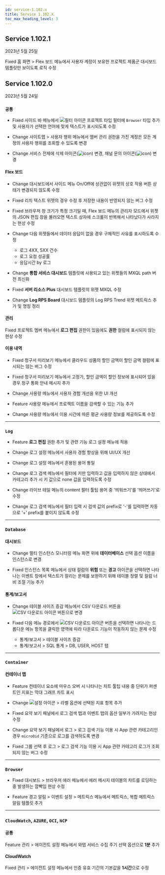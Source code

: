 ```yaml
---
id: service-1.102.x
title: Service 1.102.X
toc_max_heading_level: 3
---
```



## Service 1.102.1

2023년 5월 25일

<div class='indentTab'>

<p><Status>Fixed</Status> 홈 화면 > <UI>Flex 보드</UI> 메뉴에서 사용자 계정이 보유한 프로젝트 제품군 대시보드 템플릿만 보이도록 로직 수정</p> 

</div>

## Service 1.102.0

2023년 5월 24일

<div class='indentTab'>

### `공통`

* <Status>Fixed</Status> 사이드 바 메뉴에서 <img src='/img/ico-filter.svg' alt='필터 아이콘'/> 프로젝트 타입 필터에 <code>Browser</code> 타입 추가 및 사용자가 선택한 언어에 맞게 텍스트가 표시되도록 수정

* <Status>Change</Status> <UI>사이트맵</UI> > <UI>사용자 행위</UI> 메뉴에서 멤버 관리 권한을 가진 계정은 모든 계정의 사용자 행위를 조회할 수 있도록 변경

* <Status>Change</Status> 서비스 전체에 삭제 아이콘(<img src='/img/ico-trash-new.svg' alt='icon'/>) 변경, 채널 문의 아이콘(<img src='/img/ic-message-filled.svg' alt='icon'/>) 변경

#### Flex 보드

* <Status>Change</Status> 대시보드에서 사이드 메뉴 On/Off에 상관없이 위젯의 상호 작용 버튼 상태가 변경되지 않도록 수정

* <Status>Fixed</Status> 리치 텍스트 위젯의 경우 수정 후 저장한 내용이 반영되지 않는 버그 수정

* <Status>Fixed</Status> 브라우저 창 크기가 특정 크기일 때, <UI>Flex 보드</UI> 메뉴의 <UI>관리자</UI> 모드에서 위젯의 JSON 편집 창을 불러오면 텍스트 상자에 스크롤이 반복해서 나타났다가 사라지는 현상 수정

* <Status>Change</Status> 다음 위젯들에서 데이터 응답이 없을 경우 구체적인 사유를 표시하도록 수정

  - 로그 4XX, 5XX 건수
  - 로그 요청 성공률
  - 응답시간 by 로그

* <Status>Change</Status> <b>통합 서비스 대시보드</b> 템플릿에 사용되고 있는 위젯들의 MXQL path 버전 최신화

* <Status>Fixed</Status> <b>서버 리소스 Plus</b> 대시보드 템플릿의 위젯 MXQL 수정

* <Status>Change</Status> <b>Log RPS Board</b> 대시보드 템플릿의 <UI>Log RPS Trend</UI> 위젯 메트릭스 추가 및 명칭 정리

#### 관리

<p><Status>Fixed</Status> <UI>프로젝트 멤버</UI> 메뉴에서 <b>로그 편집</b> 권한이 있음에도 <b>권한</b> 컬럼에 표시되지 않는 현상 수정</p>

#### 이용 내역

* <Status>Fixed</Status> <UI>청구서 미리보기</UI> 메뉴에서 클라우드 상품의 할인 금액이 <UI>할인 금액</UI> 컬럼에 표시되는 않는 버그 수정

* <Status>Fixed</Status> <UI>청구서 미리보기</UI> 메뉴에서 고정가, 할인 금액이 <UI>할인 정보</UI>에 표시되어 있을 경우 청구 통화 안내 메시지 추가

* <Status>Change</Status> <UI>사용량</UI> 메뉴에서 사용자 경험 개선을 위한 UI 개선

* <Status>Feature</Status> <UI>사용량</UI> 메뉴에서 프로젝트 이름을 검색할 수 있는 기능 추가

* <Status>Change</Status> <UI>사용량</UI> 메뉴에서 이용 시간에 따른 평균 사용량 정보를 제공하도록 수정

---

### `Log`

* <Status>Feature</Status> <b>로그 편집</b> 권한 추가 및 관련 기능 <UI>로그 설정</UI> 메뉴에 적용

* <Status>Change</Status> <UI>로그 설정</UI> 메뉴에서 사용자 경험 향상을 위해 UI/UX 개선

* <Status>Change</Status> <UI>로그 설정</UI> 메뉴에서 혼용된 용어 통일

* <Status>Change</Status> <UI>로그 검색</UI> 메뉴에서 필터에 키만 입력하고 값을 입력하지 않은 상태에서 카테고리 추가 시 키 값으로 none 값을 입력하도록 수정

* <Status>Change</Status> <UI>라이브 테일</UI> 메뉴의 content 필터 툴팁 용어 중 '띄워쓰기'를 '띄어쓰기'로 수정

* <Status>Change</Status> <UI>로그 검색</UI> 메뉴에서 필터 입력 시 검색 값의 prefix로 '-'를 입력하면 자동으로 '+' prefix를 붙이지 않도록 수정

---

### `Database`

#### 대시보드

* <Status>Change</Status> <UI>멀티 인스턴스 모니터링</UI> 메뉴 화면 위에 <b>데이터베이스</b> 선택 옵션 이름을 <UI>인스턴스</UI>로 변경

* <Status>Fixed</Status> <UI>인스턴스 목록</UI> 메뉴에서 <UI>상태</UI> 컬럼의 <b>위험</b> 또는 <b>경고</b> 아이콘을 선택하면 나타나는 <UI>이벤트</UI> 창에서 텍스트가 잘리는 문제를 보완하기 위해 테이블 정렬 및 컬럼 너비 조절 기능 추가

#### 통계/보고서

* <Status>Change</Status> <UI>테이블 사이즈 증감</UI> 메뉴에서 <UI>CSV 다운로드</UI> 버튼을 <img src='/img/ic-csv-download-ms.svg' alt='CSV 다운로드 아이콘' /> 버튼으로 변경

* <Status>Fixed</Status> 다음 메뉴 경로에서 <img src='/img/ic-csv-download-ms.svg' alt='CSV 다운로드 아이콘' /> 버튼을 선택하면 나타나는 드롭다운 메뉴 항목을 클릭한 영역에 따라 다운로드 기능이 작동하지 않는 문제 수정

  - <UI>통계/보고서</UI> > <UI>테이블 사이즈 증감</UI>
  - <UI>통계/보고서</UI> > <UI>SQL 통계</UI> > <UI>DB</UI>, <UI>USER</UI>, <UI>HOST</UI> 탭

---

### `Container`

#### 컨테이너 맵

* <Status>Feature</Status> 컨테이너 요소에 마우스 오버 시 나타나는 차트 툴팁 내용 중 단위가 퍼센트인 지표는 막대 그래프 차트 표시

* <Status>Change</Status> <img src='/img/ico-setting.svg' alt='설정 아이콘'/> > <UI>라벨</UI> 옵션에 <UI>선택된 지표</UI> 항목 추가

* <Status>Fixed</Status> 요약 보기 패널에서 <UI>로그 검색</UI> 탭과 <UI>이벤트</UI> 탭의 옵션 일부가 가려지는 현상 수정

* <Status>Change</Status> 요약 보기 패널에서 <UI>로그</UI> > <UI>로그 검색</UI> 기능 이용 시 App 관련 카테고리인 경우 <code>microOid</code> 기준으로 로그를 검색하도록 변경

* <Status>Fixed</Status> 그룹 선택 후 <UI>로그</UI> > <UI>로그 검색</UI> 기능 이용 시 App 관련 카테고리 로그가 조회되지 않는 버그 수정

---

### `Browser`

* <Status>Fixed</Status> <UI>대시보드</UI> > <UI>브라우저 에러</UI> 메뉴에서 <UI>에러 메시지 테이블</UI>의 차트를 로딩하는 중 발생하는 깜빡임 현상 수정

* <Status>Feature</Status> <UI>경고 알림</UI> > <UI>이벤트 설정</UI> > <UI>메트릭스</UI> 메뉴에서 메트릭스, 복합 메트릭스 알림 템플릿 추가

---

### `CloudWatch`, `AZURE`, `OCI`, `NCP`

#### 공통

<p><Status>Feature</Status> <UI>관리</UI> > <UI>에이전트 설정</UI> 메뉴에서 와탭 서비스 수집 주기 선택 옵션으로 <b>1분</b> 추가</p>

#### CloudWatch

<p><Status>Fixed</Status> <UI>관리</UI> > <UI>에이전트 설정</UI> 메뉴에서 인증 유효 기간의 기본값을 <b>1시간</b>으로 수정</p>

</div>